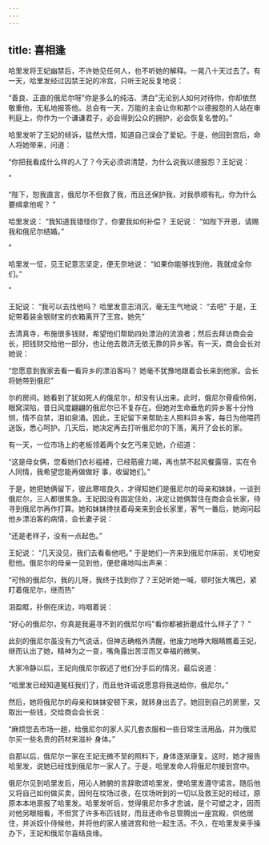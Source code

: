 ```yaml
---
---
---
```

title: 喜相逢
---



哈里发将王妃幽禁后，不许她见任何人，也不听她的解释。一晃八十天过去了。有一天，哈里发经过囚禁王妃的冷宫，只听王妃反复地说：

“善良、正直的俄尼尔呀"你是多么的纯洁、清白"无论别人如何对待你，你却依然敬重他，无私地报答他。总会有一天，万能的主会让你和那个以德报怨的人站在审判庭上，你作为一个谦谦君子，必会得到公众的拥护，必会恢复名誉的。”

哈里发听了王妃的倾诉，猛然大悟，知道自己误会了爱妃。于是，他回到宫后，命人将她带来，问道：

“你把我看成什么样的人了？今天必须讲清楚，为什么说我以德报怨？王妃说：

”



“陛下，恕我直言，俄尼尔不但救了我，而且还保护我，对我恭顺有礼，你为什么要缉拿他呢？
”

哈里发说：
“我知道我错怪你了，你要我如何补偿？
王妃说：
“如陛下开恩，请赐我和俄尼尔结婚。”

”

哈里发一怔，见王妃意志坚定，便无奈地说：
“如果你能够找到他，我就成全你们。”

”

王妃说：
“我可以去找他吗？
哈里发意志消沉，毫无生气地说：
“去吧"
于是，王妃带着装金银财宝的衣箱离开了王宫。她先”

去清真寺，布施很多钱财，希望他们帮助四处漂泊的流浪者；然后去拜访商会会长，把钱财交给他一部分，也让他去救济无依无靠的异乡客。有一天，商会会长对她说：

“您愿意到我家去看一看异乡的漂泊客吗？
她毫不犹豫地跟着会长来到他家。会长将她带到俄尼”

尔的房间。她看到了犹如死人的俄尼尔，却没有认出来。此时，俄尼尔骨瘦伶俐，眼窝深陷，昔日风度翩翩的俄尼尔已不复存在。但她对生命垂危的异乡客十分怜悯，情不自禁，泪如泉涌。因此，王妃留下来帮助主人照料异乡客，每日为他喂药送饭，悉心呵护。几天后，她决定再去打听俄尼尔的下落，离开了会长的家。

有一天，一位市场上的老板领着两个女乞丐来见她，介绍道：

“这是母女俩，您看她们衣衫褴褛，已经筋疲力竭，再也禁不起风餐露宿，实在令人同情，我希望您能再做做好
事，收留她们。”

于是，她把她俩留下，彼此寒喧良久，才得知她们是俄尼尔的母亲和妹妹，一谈到俄尼尔，三人都很焦急。王妃因没有固定住处，决定让她俩暂住在商会会长家，待寻到俄尼尔再作打算。她和妹妹搀扶着母亲来到会长家里，客气一番后，她询问起他乡漂泊客的病情，会长妻子说：

“还是老样子，没有一点起色。”

王妃说：
“几天没见，我们去看看他吧。”
于是她们一齐来到俄尼尔床前，关切地安慰他。俄尼尔的母亲一见到他，便悲痛地叫出声来：

“可怜的俄尼尔，我的儿呀，我终于找到你了？王妃听她一喊，顿时张大嘴巴，紧盯着俄尼尔，继而热”

泪盈眶，扑倒在床边，呜咽着说：

“好心的俄尼尔，你真是我遍寻不到的俄尼尔吗"看你都被折磨成什么样子了？
”

此刻的俄尼尔虽没有力气说话，但神志确格外清醒，他废力地睁大眼睛瞧着王妃，继而认出了她，精神为之一变，嘴角露出苦涩而又幸福的微笑。

大家冷静以后，王妃向俄尼尔叙述了他们分手后的情况，最后说道：

“哈里发已经知道冤枉我们了，而且他许诺说愿意将我送给你，俄尼尔。”

然后，她将俄尼尔的母亲和妹妹安顿下来，就转身出去了。她回到自己的房里，又取出一些钱，交给商会会长说：

“麻烦您去市场一趟，给俄尼尔的家人买几套衣服和一些日常生活用品，并为俄尼尔买一些名贵的药材来滋补
身体。”

自那以后，俄尼尔一家在王妃无微不至的照料下，身体逐渐康复。这时，她才报告哈里发，说她已经找到俄尼尔一家人了。于是，哈里发命人将俄尼尔接到宫中。

俄尼尔见到哈里发后，用沁人肺腑的言辞歌颂哈里发，使哈里发遵守诺言。随后他又将自己如何做买卖，因何在坟场过夜，在坟场听到的一切以及救王妃的经过，原原本本地禀报了哈里发。哈里发听后，觉得俄尼尔多才忠诚，是个可塑之才，因而对他另眼相看，不但赏了许多布匹钱财，而且还命令总管腾出一座宫殿，供他居住，并派奴仆侍候他，并将他的家人接进宫和他一起生活。不久，在哈里发亲手操办下，王妃和俄尼尔喜结良缘。